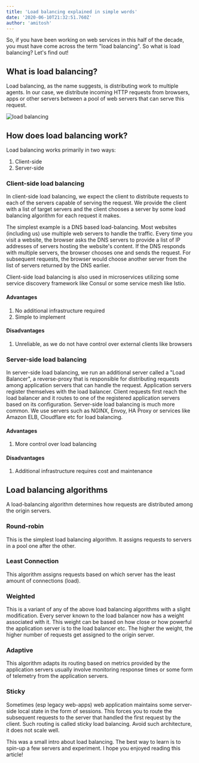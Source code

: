 ```yaml
---
title: 'Load balancing explained in simple words'
date: '2020-06-10T21:32:51.760Z'
author: 'amitosh'
---
```


So, if you have been working on web services in this half of the decade, you
must have come across the term "load balancing". So what is load balancing?
Let's find out!

## What is load balancing?

Load balancing, as the name suggests, is distributing work to multiple agents.
In our case, we distribute incoming HTTP requests from browsers, apps or other
servers between a pool of web servers that can serve this request.

![load balancing](../img/load-balancing.png)

## How does load balancing work?

Load balancing works primarily in two ways:

1. Client-side
2. Server-side

### Client-side load balancing

In client-side load balancing, we expect the client to distribute requests to
each of the servers capable of serving the request. We provide the client with
a list of target servers and the client chooses a server by some load balancing
algorithm for each request it makes.

The simplest example is a DNS based load-balancing. Most websites (including
us) use multiple web servers to handle the traffic. Every time you visit a
website, the browser asks the DNS servers to provide a list of IP addresses of
servers hosting the website's content. If the DNS responds with multiple
servers, the browser chooses one and sends the request. For subsequent
requests, the browser would choose another server from the list of servers
returned by the DNS earlier.

Client-side load balancing is also used in microservices utilizing some service
discovery framework like Consul or some service mesh like Istio.

#### Advantages

1. No additional infrastructure required
2. Simple to implement

#### Disadvantages

1. Unreliable, as we do not have control over external clients like browsers

### Server-side load balancing

In server-side load balancing, we run an additional server called a "Load
Balancer", a reverse-proxy that is responsible for distributing requests among
application servers that can handle the request. Application servers register
themselves with the load balancer. Client requests first reach the load
balancer and it routes to one of the registered application servers based on
its configuration.
Server-side load balancing is much more common. We use servers such as NGINX,
Envoy, HA Proxy or services like Amazon ELB, Cloudflare etc for load
balancing.

#### Advantages

1. More control over load balancing

#### Disadvantages

1. Additional infrastructure requires cost and maintenance

## Load balancing algorithms

A load-balancing algorithm determines how requests are distributed among the
origin servers.

### Round-robin

This is the simplest load balancing algorithm. It assigns requests to servers
in a pool one after the other.

### Least Connection

This algorithm assigns requests based on which server has the least amount of
connections (load).

### Weighted

This is a variant of any of the above load balancing algorithms with a slight
modification. Every server known to the load balancer now has a weight
associated with it. This weight can be based on how close or how powerful the
application server is to the load balancer etc. The higher the weight, the
higher number of requests get assigned to the origin server.

### Adaptive

This algorithm adapts its routing based on metrics provided by the application
servers usually involve monitoring response times or some form of telemetry
from the application servers.

### Sticky

Sometimes (esp legacy web-apps) web application maintains some server-side
local state in the form of sessions. This forces you to route the subsequent
requests to the server that handled the first request by the client. Such
routing is called sticky load balancing. Avoid such architecture, it does not
scale well.

This was a small intro about load balancing. The best way to learn is to
spin-up a few servers and experiment. I hope you enjoyed reading this article!
